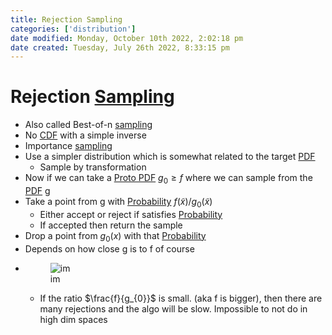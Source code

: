 ```yaml
---
title: Rejection Sampling
categories: ['distribution']
date modified: Monday, October 10th 2022, 2:02:18 pm
date created: Tuesday, July 26th 2022, 8:33:15 pm
---
```


# Rejection [Sampling](Sampling)
- Also called Best-of-n [sampling](sampling)
- No [CDF](CDF.qmd) with a simple inverse
- Importance [sampling](sampling)
- Use a simpler distribution which is somewhat related to the target [PDF](PDF.qmd)
	- Sample by transformation
- Now if we can take a [Proto PDF](Proto%20PDF.qmd) $g_{0} \geq f$ where we can sample from the [PDF](PDF.qmd) g
- Take a point from g with [Probability](Probability.qmd) $f(\tilde x)/g_{0}(\tilde x)$
	- Either accept or reject if satisfies [Probability](Probability.qmd)
	- If accepted then return the sample
- Drop a point from $g_{0}(x)$ with that [Probability](Probability.qmd)
- Depends on how close g is to f of course
- ![im](images/Pasted%20image%2020220324114746.png)
	- If the ratio $\frac{f}{g_{0}}$ is small. (aka f is bigger), then there are many rejections and the algo will be slow. Impossible to not do in high dim spaces



